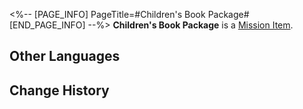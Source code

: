 <%-- [PAGE_INFO]
PageTitle=#Children's Book Package#
[END_PAGE_INFO] --%>
{{Item Infobox
|id          = 140095
|image       = Item Children's Book Package.png{{subst:void|<!--$UPLOAD:<<SpriteOutput/ItemFigures/140082.png>-<Item Children's Book Package.png>-<Item Icons>>-->}}
|type        = Mission Item
|invCategory = Missions
|rarity      = 3
|effect      = 
|description = One of the anonymous packages delivered to the clinic.
}}
{{Description|''"Children fall asleep to stories. A must-try for young parents..."''}}
'''Children's Book Package''' is a [[Mission Item]].

==Other Languages==
{{Other Languages
|en   = Children's Book Package
|zhs  = 装有故事书的包裹
|zht  = 裝有故事書的包裹
|ja   = 絵本が入ってる小包
|ko   = 이야기책이 든 보따리
|es   = Paquete con libros de cuentos
|fr   = Paquet de livres pour enfants
|ru   = Коробка детских книг
|th   = พัสดุที่บรรจุหนังสือนิทาน
|vi   = Gói Hàng Chứa Truyện
|de   = Paket mit Kinderbuch
|id   = Paket Buku Dongeng Anak
|pt   = Pacote de Livros Infantis
}}

==Change History==
{{Change History|1.0}}
